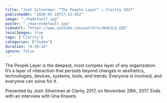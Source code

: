 ```yaml
---
title: "Josh Silverman: “The People Layer” — Clarity 2017"
publishedAt: "2020-05-10T17:52:45Z"
image: "./hqdefault.jpg"
poster: "./maxresdefault.jpg"
videoUrl: "https://www.youtube.com/watch?v=JKdkJLd_OZE"
localImages: true
tags: ["Clarity"]
categories: ["Video"]
duration: "0:39:18"
ignore: false
---
```


The People Layer is the deepest, most complex layer of any organization. It’s a layer of interaction that persists beyond changes in aesthetics, technologies, devices, systems, tools, and trends. Everyone is involved, and everyone can solve for it.

Presented by Josh Silverman at Clarity 2017, on November 28th, 2017. Ends with an interview with Una Kravets
